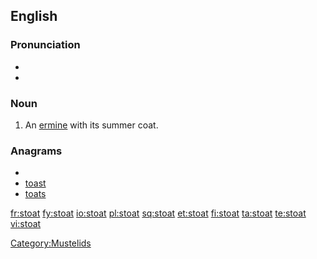 ==English==

===Pronunciation===
* {{IPA|/ˈstəʊt/}}
* {{rhymes|əʊt}}

===Noun===
{{en-noun}}

# An [[ermine]] with its summer coat.

===Anagrams===
* {{alphagram|aostt}}
* [[toast#English|toast]]
* [[toats#English|toats]]

[[Category:Mustelids]]

[[fr:stoat]]
[[fy:stoat]]
[[io:stoat]]
[[pl:stoat]]
[[sq:stoat]]
[[et:stoat]]
[[fi:stoat]]
[[ta:stoat]]
[[te:stoat]]
[[vi:stoat]]